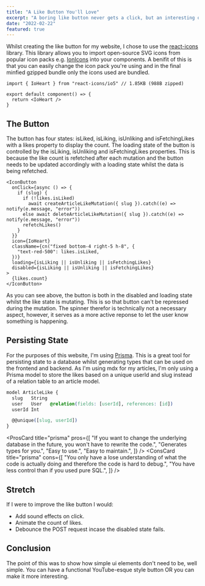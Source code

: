```yaml
---
title: "A Like Button You'll Love"
excerpt: "A boring like button never gets a click, but an interesting one does. This is the story of a like button that's actually interesting."
date: "2022-02-22"
featured: true
---
```


<Playground description="What we're building today">
  <LikeButtonDemo />
</Playground>

Whilst creating the like button for my website, I chose to use the [react-icons](https://react-icons.github.io/react-icons/) library. This library allows you to import open-source SVG icons from popular icon packs e.g. [IonIcons]("https://ionic.io/ionicons/v4") into your components. A benifit of this is that you can easily change the icon pack you're using and in the final minfied gzipped bundle only the icons used are bundled.

```tsx
import { IoHeart } from "react-icons/io5" // 1.85KB (988B zipped)

export default component() => {
  return <IoHeart />
}
```

## The Button

The button has four states: isLiked, isLiking, isUnliking and isFetchingLikes with a likes property to display the count.
The loading state of the button is controlled by the isLiking, isUnliking and isFetchingLikes properties. This is because the like count is refetched after each mutation and the button needs to be updated accordingly with a loading state whilst the data is being refetched.

```tsx
<IconButton
  onClick={async () => {
    if (slug) {
      if (!likes.isLiked)
        await createArticleLikeMutation({ slug }).catch((e) => notify(e.message, "error"))
      else await deleteArticleLikeMutation({ slug }).catch((e) => notify(e.message, "error"))
      refetchLikes()
    }
  }}
  icon={IoHeart}
  className={cn("fixed bottom-4 right-5 h-8", {
    "text-red-500": likes.isLiked,
  })}
  loading={isLiking || isUnliking || isFetchingLikes}
  disabled={isLiking || isUnliking || isFetchingLikes}
>
  {likes.count}
</IconButton>
```

As you can see above, the button is both in the disabled and loading state whilst the like state is mutating. This is so that button can't be repressed during the mutation. The spinner therefor is technically not a necessary aspect, however, it serves as a more active reponse to let the user know something is happening.

## Persisting State

For the purposes of this website, I'm using [Prisma](https://prisma.io/). This is a great tool for persisting state to a database whilst generating types that can be used on the frontend and backend. As I'm using mdx for my articles, I'm only using a Prisma model to store the likes based on a unique userId and slug instead of a relation table to an article model.

```css
model ArticleLike {
  slug   String
  user   User   @relation(fields: [userId], references: [id])
  userId Int

  @@unique([slug, userId])
}
```

<ProsCard
  title="prisma"
  pros={[
    "If you want to change the underlying database in the future, you won't have to rewrite the code.",
    "Generates types for you.",
    "Easy to use.",
    "Easy to maintain.",
  ]}
/>
<ConsCard
  title="prisma"
  cons={[
    "You only have a lose understanding of what the code is actually doing and therefore the code is hard to debug.",
    "You have less control than if you used pure SQL.",
  ]}
/>

## Stretch

If I were to improve the like button I would:

- Add sound effects on click.
- Animate the count of likes.
- Debounce the POST request incase the disabled state fails.

## Conclusion

The point of this was to show how simple ui elements don't need to be, well simple. You can have a functional YouTube-esque style button OR you can make it more interesting.
